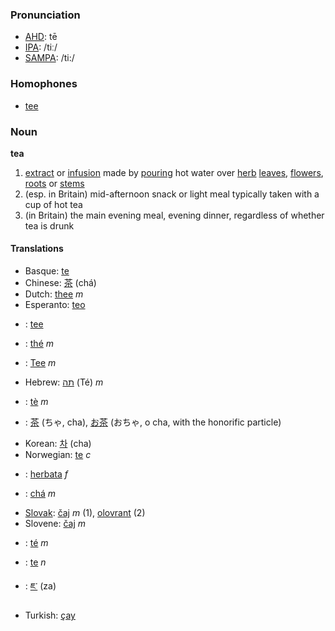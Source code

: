 ===Pronunciation===
*[[w:AHD|AHD]]: tē
*[[w:IPA|IPA]]: /tiː/
*[[w:SAMPA|SAMPA]]: /ti:/

===Homophones===
*[[tee]]

===Noun===
'''tea'''

#[[extract]] or [[infusion]] made by [[pour]]ing hot water over [[herb]] [[leaf|leaves]], [[flower]]s, [[root]]s or [[stem]]s
#(esp. in Britain) mid-afternoon snack or light meal typically taken with a cup of hot tea
#(in Britain) the main evening meal, evening dinner, regardless of whether tea is drunk

====Translations====
*Basque: [[te]]
*Chinese: [[茶]] (chá)
*Dutch: [[thee]] ''m''
*Esperanto: [[teo]]
*{{msg:fi}}: [[tee]]
*{{msg:fr}}: [[thé]] ''m''
*{{msg:de}}: [[Tee]] ''m''
*Hebrew: [[תה]] (Té) ''m''
*{{msg:it}}: [[tè]] ''m''
*{{msg:ja}}: [[茶]] (ちゃ, cha), [[お茶]] (おちゃ, o cha, with the honorific particle)
*Korean: [[차]] (cha)
*Norwegian: [[te]] ''c''
*{{pl}}: [[herbata]] ''f''
*{{msg:pt}}: [[chá]] ''m''
*[[Slovak]]: [[čaj]] ''m'' (1), [[olovrant]] (2)
*Slovene: [[čaj]] ''m''
*{{msg:es}}: [[té]] ''m''
*{{sv}}: [[te]] ''n''
*{{bo}}: [[ཇ་]] (za)
*Turkish: [[çay]]